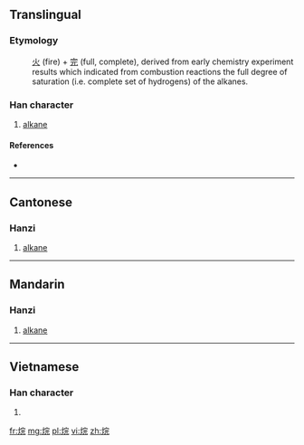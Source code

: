 ==Translingual==
===Etymology===
:[[火]] (fire) + [[完]] (full, complete), derived from early chemistry experiment results which indicated from combustion reactions the full degree of saturation (i.e. complete set of hydrogens) of the alkanes.


===Han character===
{{Han char|rn=86|rad=火|as=07|sn=11|four=9381<sub>1</sub>|canj=火十一山 (FJMU)|ids=⿰[[火]][[完]]}}

# [[alkane]]

====References====
* {{Han ref|kx=0671.190|dkj=19047|hdz=32206.010|uh=70F7|ud=28919|bh=D64A|bd=54858}}

----

==Cantonese==

===Hanzi===
{{yue-hanzi|jyut=jyun4|y=yun4}}

# [[alkane]]

----

==Mandarin==

===Hanzi===
{{cmn-hanzi|pin=[[wán]] ([[wan2]])|wg=wan<sup>2</sup>}}

# [[alkane]]

----

==Vietnamese==

===Han character===
{{vi-hantu|[[hoàn]]|rs=火07}}

# {{defn|lang=vi|sort=火07}}

[[fr:烷]]
[[mg:烷]]
[[pl:烷]]
[[vi:烷]]
[[zh:烷]]